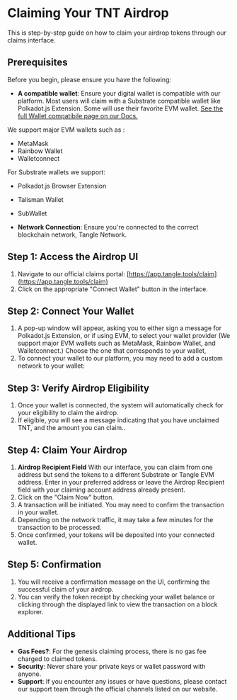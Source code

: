 # Claiming Your TNT Airdrop

This is step-by-step guide on how to claim your airdrop tokens through our claims interface.

## Prerequisites

Before you begin, please ensure you have the following:

- **A compatible wallet**: Ensure your digital wallet is compatible with our platform. Most users will claim with a Substrate compatible wallet like Polkadot.js Extension. Some will use their favorite EVM wallet. [See the full Wallet compatibile page on our Docs.](/wallets)

We support major EVM wallets such as :

- MetaMask
- Rainbow Wallet
- Walletconnect

For Substrate wallets we support:

- Polkadot.js Browser Extension
- Talisman Wallet
- SubWallet

- **Network Connection**: Ensure you're connected to the correct blockchain network, Tangle Network.

## Step 1: Access the Airdrop UI

1. Navigate to our official claims portal: [https://app.tangle.tools/claim](https://app.tangle.tools/claim)
2. Click on the appropriate "Connect Wallet" button in the interface.

## Step 2: Connect Your Wallet

1. A pop-up window will appear, asking you to either sign a message for Polkadot.js Extension, or if using EVM, to select your wallet provider (We support major EVM wallets such as MetaMask, Rainbow Wallet, and Walletconnect.) Choose the one that corresponds to your wallet,
2. To connect your wallet to our platform, you may need to add a custom network to your wallet:

## Step 3: Verify Airdrop Eligibility

1. Once your wallet is connected, the system will automatically check for your eligibility to claim the airdrop.
2. If eligible, you will see a message indicating that you have unclaimed TNT, and the amount you can claim..

## Step 4: Claim Your Airdrop

1. **Airdrop Recipient Field** With our interface, you can claim from one address but send the tokens to a different Substrate or Tangle EVM address. Enter in your preferred address or leave the Airdrop Recipient field with your claiming account address already present.
1. Click on the "Claim Now" button.
1. A transaction will be initiated. You may need to confirm the transaction in your wallet.
1. Depending on the network traffic, it may take a few minutes for the transaction to be processed.
1. Once confirmed, your tokens will be deposited into your connected wallet.

## Step 5: Confirmation

1. You will receive a confirmation message on the UI, confirming the successful claim of your airdrop.
2. You can verify the token receipt by checking your wallet balance or clicking through the displayed link to view the transaction on a block explorer.

## Additional Tips

- **Gas Fees?**: For the genesis claiming process, there is no gas fee charged to claimed tokens.
- **Security**: Never share your private keys or wallet password with anyone.
- **Support**: If you encounter any issues or have questions, please contact our support team through the official channels listed on our website.

